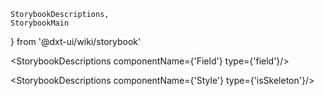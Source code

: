     StorybookDescriptions,
    StorybookMain
} from '@dxt-ui/wiki/storybook'


[//]: # (:documentation-import [!] System label / Системная метка)
[//]: # (:documentation-import [!] System label / Системная метка)

<Meta of={Field}/>
<StorybookMain
    name={FieldWikiStorybook.getName()}
    description={FieldWikiStorybook.getDescription()}
    story={Field.Field}
/>

[//]: # (:documentation-body [!] System label / Системная метка)

<StorybookDescriptions componentName={'Field'} type={'field'}/>

<StorybookDescriptions componentName={'Style'} type={'isSkeleton'}/>
<Canvas of={Field.FieldSkeleton}/>
    
[//]: # (:documentation-body [!] System label / Системная метка)

[//]: # (:documentation-events [!] System label / Системная метка)
[//]: # (:documentation-events [!] System label / Системная метка)

[//]: # (:documentation-expose [!] System label / Системная метка)
[//]: # (:documentation-expose [!] System label / Системная метка)

[//]: # (:documentation-slots [!] System label / Системная метка)
[//]: # (:documentation-slots [!] System label / Системная метка)
